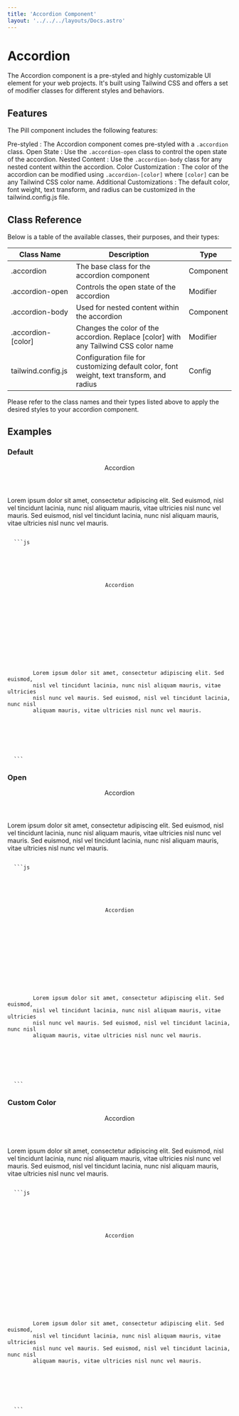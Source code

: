 ```yaml
---
title: 'Accordion Component'
layout: '../../../layouts/Docs.astro'
---
```




# Accordion

The Accordion component is a pre-styled and highly customizable UI element for your web projects. It's built using Tailwind CSS and offers a set of modifier classes for different styles and behaviors.

## Features

The Pill component includes the following features:

Pre-styled : The Accordion component comes pre-styled with a `.accordion` class.
Open State : Use the `.accordion-open` class to control the open state of the accordion.
Nested Content : Use the `.accordion-body` class for any nested content within the accordion.
Color Customization : The color of the accordion can be modified using `.accordion-[color]` where `[color]` can be any Tailwind CSS color name.
Additional Customizations : The default color, font weight, text transform, and radius can be customized in the tailwind.config.js file.

## Class Reference

Below is a table of the available classes, their purposes, and their types:

| Class Name         | Description                                                                               | Type      |
| ------------------ | ----------------------------------------------------------------------------------------- | --------- |
| .accordion         | The base class for the accordion component                                                | Component |
| .accordion-open    | Controls the open state of the accordion                                                  | Modifier  |
| .accordion-body    | Used for nested content within the accordion                                              | Component |
| .accordion-[color] | Changes the color of the accordion. Replace [color] with any Tailwind CSS color name      | Modifier  |
| tailwind.config.js | Configuration file for customizing default color, font weight, text transform, and radius | Config    |

Please refer to the class names and their types listed above to apply the desired styles to your accordion component.

## Examples

### Default

<Preview client:load>
  <div class='accordion'>
    <header>
      <p>Accordion</p>
      <IconChevronDown />
    </header>
    <div class='accordion-body'>
      <p>
        Lorem ipsum dolor sit amet, consectetur adipiscing elit. Sed euismod,
        nisl vel tincidunt lacinia, nunc nisl aliquam mauris, vitae ultricies
        nisl nunc vel mauris. Sed euismod, nisl vel tincidunt lacinia, nunc nisl
        aliquam mauris, vitae ultricies nisl nunc vel mauris.
      </p>
    </div>
  </div>
</Preview>
<Code>
  ```js
  <div class='accordion'>
    <header>
      <p>Accordion</p>
      <IconChevronDown />
    </header>
    <div class='accordion-body'>
      <p>
        Lorem ipsum dolor sit amet, consectetur adipiscing elit. Sed euismod,
        nisl vel tincidunt lacinia, nunc nisl aliquam mauris, vitae ultricies
        nisl nunc vel mauris. Sed euismod, nisl vel tincidunt lacinia, nunc nisl
        aliquam mauris, vitae ultricies nisl nunc vel mauris.
      </p>
    </div>
  </div>
  ```
</Code>

### Open

<Preview client:load>
  <div class='accordion accordion-open'>
    <header>
      <p>Accordion</p>
      <IconChevronDown />
    </header>
    <div class='accordion-body'>
      <p>
        Lorem ipsum dolor sit amet, consectetur adipiscing elit. Sed euismod,
        nisl vel tincidunt lacinia, nunc nisl aliquam mauris, vitae ultricies
        nisl nunc vel mauris. Sed euismod, nisl vel tincidunt lacinia, nunc nisl
        aliquam mauris, vitae ultricies nisl nunc vel mauris.
      </p>
    </div>
  </div>
</Preview>
<Code>
  ```js
  <div class='accordion accordion-open'>
    <header>
      <p>Accordion</p>
      <IconChevronDown />
    </header>
    <div class='accordion-body'>
      <p>
        Lorem ipsum dolor sit amet, consectetur adipiscing elit. Sed euismod,
        nisl vel tincidunt lacinia, nunc nisl aliquam mauris, vitae ultricies
        nisl nunc vel mauris. Sed euismod, nisl vel tincidunt lacinia, nunc nisl
        aliquam mauris, vitae ultricies nisl nunc vel mauris.
      </p>
    </div>
  </div>
  ```
</Code>

### Custom Color

<Preview client:load>
  <div class='accordion accordion-red accordion-open'>
    <header>
      <p>Accordion</p>
      <IconChevronDown />
    </header>
    <div class='accordion-body'>
      <p>
        Lorem ipsum dolor sit amet, consectetur adipiscing elit. Sed euismod,
        nisl vel tincidunt lacinia, nunc nisl aliquam mauris, vitae ultricies
        nisl nunc vel mauris. Sed euismod, nisl vel tincidunt lacinia, nunc nisl
        aliquam mauris, vitae ultricies nisl nunc vel mauris.
      </p>
    </div>
  </div>
</Preview>
<Code>
  ```js
  <div class='accordion accordion-red accordion-open'>
    <header>
      <p>Accordion</p>
      <IconChevronDown />
    </header>
    <div class='accordion-body'>
      <p>
        Lorem ipsum dolor sit amet, consectetur adipiscing elit. Sed euismod,
        nisl vel tincidunt lacinia, nunc nisl aliquam mauris, vitae ultricies
        nisl nunc vel mauris. Sed euismod, nisl vel tincidunt lacinia, nunc nisl
        aliquam mauris, vitae ultricies nisl nunc vel mauris.
      </p>
    </div>
  </div>
  ```
</Code>
